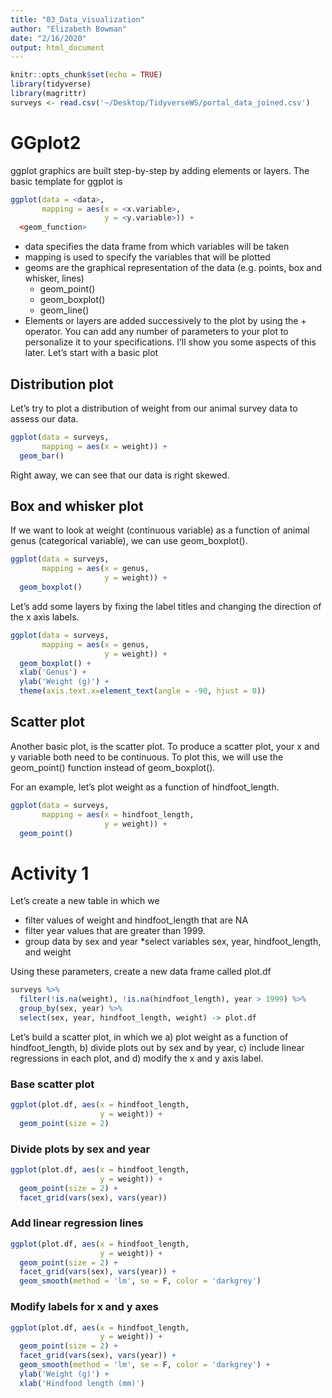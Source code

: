 ```yaml
---
title: "03_Data_visualization"
author: "Elizabeth Bowman"
date: "2/16/2020"
output: html_document
---
```


```r
knitr::opts_chunk$set(echo = TRUE)
library(tidyverse)
library(magrittr)
surveys <- read.csv('~/Desktop/TidyverseWS/portal_data_joined.csv')
```

# GGplot2
ggplot graphics are built step-by-step by adding elements or layers. The basic template for ggplot is
```r
ggplot(data = <data>,
       mapping = aes(x = <x.variable>,
                     y = <y.variable>)) +
  <geom_function>
```

* data specifies the data frame from which variables will be taken
* mapping is used to specify the variables that will be plotted 
* geoms are the graphical representation of the data (e.g. points, box and whisker, lines)
  * geom_point()
  * geom_boxplot()
  * geom_line()
* Elements or layers are added successively to the plot by using the + operator. You can add any number of parameters to your plot to personalize it to your specifications. I'll show you some aspects of this later. Let's start with a basic plot

## Distribution plot
Let's try to plot a distribution of weight from our animal survey data to assess our data.
```r
ggplot(data = surveys,
       mapping = aes(x = weight)) +
  geom_bar()
```
Right away, we can see that our data is right skewed.

## Box and whisker plot
If we want to look at weight (continuous variable) as a function of animal genus (categorical variable), we can use geom_boxplot().
```r
ggplot(data = surveys,
       mapping = aes(x = genus,
                     y = weight)) +
  geom_boxplot()
```

Let's add some layers by fixing the label titles and changing the direction of the x axis labels.
```r
ggplot(data = surveys,
       mapping = aes(x = genus,
                     y = weight)) +
  geom_boxplot() +
  xlab('Genus') +
  ylab('Weight (g)') +
  theme(axis.text.x=element_text(angle = -90, hjust = 0))
```

## Scatter plot
Another basic plot, is the scatter plot. To produce a scatter plot, your x and y variable both need to be continuous. To plot this, we will use the geom_point() function instead of geom_boxplot().

For an example, let's plot weight as a function of hindfoot_length.
```r
ggplot(data = surveys,
       mapping = aes(x = hindfoot_length,
                     y = weight)) +
  geom_point()
```

# Activity 1

Let's create a new table in which we

* filter values of weight and hindfoot_length that are NA
* filter year values that are greater than 1999.
* group data by sex and year
*select variables sex, year, hindfoot_length, and weight

Using these parameters, create a new data frame called plot.df
```r
surveys %>%
  filter(!is.na(weight), !is.na(hindfoot_length), year > 1999) %>%
  group_by(sex, year) %>%
  select(sex, year, hindfoot_length, weight) -> plot.df
```

Let's build a scatter plot, in which we a) plot weight as a function of hindfoot_length, b) divide plots out by sex and by year, c) include linear regressions in each plot, and d) modify the x and y axis label.

### Base scatter plot
```r
ggplot(plot.df, aes(x = hindfoot_length,
                    y = weight)) +
  geom_point(size = 2)
```

### Divide plots by sex and year
```r
ggplot(plot.df, aes(x = hindfoot_length,
                    y = weight)) +
  geom_point(size = 2) +
  facet_grid(vars(sex), vars(year))
```

### Add linear regression lines
```r
ggplot(plot.df, aes(x = hindfoot_length,
                    y = weight)) +
  geom_point(size = 2) +
  facet_grid(vars(sex), vars(year)) +
  geom_smooth(method = 'lm', se = F, color = 'darkgrey')
```

### Modify labels for x and y axes
```r
ggplot(plot.df, aes(x = hindfoot_length,
                    y = weight)) +
  geom_point(size = 2) +
  facet_grid(vars(sex), vars(year)) +
  geom_smooth(method = 'lm', se = F, color = 'darkgrey') +
  ylab('Weight (g)') +
  xlab('Hindfood length (mm)')
```

